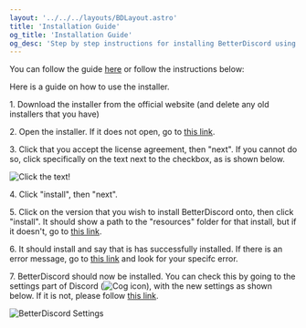```yaml
---
layout: '../../../layouts/BDLayout.astro'
title: 'Installation Guide'
og_title: 'Installation Guide'
og_desc: 'Step by step instructions for installing BetterDiscord using the installer.'
---
```



You can follow the guide <a href="/BetterDiscord/v-install">here</a> or follow the instructions below:

Here is a guide on how to use the installer.

1\. Download the installer from the <ExternalLink href="https://betterdiscord.app">official website</ExternalLink> (and delete any old installers that you have)

2\. Open the installer. If it does not open, go to <a href="/BetterDiscord/install/issues">this link</a>.

3\. Click that you accept the license agreement, then "next". If you cannot do so, click specifically on the text next to the checkbox, as is shown below.

<img src="https://i.imgur.com/aIjzoAf.png" alt="Click the text!" />

4\. Click "install", then "next".

5\. Click on the version that you wish to install BetterDiscord onto, then click "install". It should show a path to the "resources" folder for that install, but if it doesn't, go to <a href="/BetterDiscord/install/issues">this link</a>.

6\. It should install and say that is has successfully installed. If there is an error message, go to <a href="/BetterDiscord/install/errors">this link</a> and look for your specifc error.

7\. BetterDiscord should now be installed. You can check this by going to the settings part of Discord (<img src="https://i.imgur.com/H1XCRcO.png" alt="Cog icon" class="cog-img" />), with the new settings as shown below. If it is not, please follow <a href="/BetterDiscord/install/issues">this link</a>.

<img src="https://i.imgur.com/siYiZRQ.png" alt="BetterDiscord Settings" />

<br />